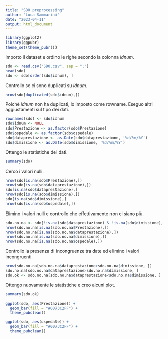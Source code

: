 ```yaml
---
title: "SDO preprocessing"
author: "Luca Sammarini"
date: "2023-04-11"
output: html_document
---
```


```r
library(ggplot2)
library(ggpubr)
theme_set(theme_pubr())
```

Importo il dataset e ordino le righe secondo la colonna *idnum*.

```r
sdo <- read.csv("SDO.csv", sep = ";")
head(sdo)
sdo <- sdo[order(sdo$idnum), ]
```

Controllo se ci sono duplicati su *idnum*.

```r
nrow(sdo[duplicated(sdo$idnum),])
```

Poichè *idnum* non ha duplicati, lo imposto come rowname. Eseguo altri aggiustamenti sul tipo dei dati.

```r
rownames(sdo) <- sdo$idnum
sdo$idnum <- NULL
sdo$Prestazione <- as.factor(sdo$Prestazione)
sdo$ospedale <- as.factor(sdo$ospedale)
sdo$dataprestazione <- as.Date(sdo$dataprestazione, '%d/%m/%Y')
sdo$dimissione <- as.Date(sdo$dimissione, '%d/%m/%Y')
```

Ottengo le statistiche dei dati.

```r
summary(sdo)
```

Cerco i valori nulli.

```r
nrow(sdo[is.na(sdo$Prestazione),])
nrow(sdo[is.na(sdo$dataprestazione),])
sdo[is.na(sdo$dataprestazione),]
nrow(sdo[is.na(sdo$dimissione),])
sdo[is.na(sdo$dimissione),]
nrow(sdo[is.na(sdo$ospedale),])
```

Elimino i valori nulli e controllo che effettivamente non ci siano più.

```r
sdo.no.na <- sdo[!is.na(sdo$dataprestazione) & !is.na(sdo$dimissione), ]
nrow(sdo.no.na[is.na(sdo.no.na$Prestazione),])
nrow(sdo.no.na[is.na(sdo.no.na$dataprestazione),])
nrow(sdo.no.na[is.na(sdo.no.na$dimissione),])
nrow(sdo.no.na[is.na(sdo.no.na$ospedale),])
```

Controllo la presenza di incongruenze tra date ed elimino i valori incongruenti.

```r
nrow(sdo.no.na[sdo.no.na$dataprestazione>sdo.no.na$dimissione, ])
sdo.no.na[sdo.no.na$dataprestazione>sdo.no.na$dimissione, ]
sdo.ok <- sdo.no.na[sdo.no.na$dataprestazione<sdo.no.na$dimissione, ]
```

Ottengo nuovamente le statistiche e creo alcuni plot.

```r
summary(sdo.ok)
```

```r
ggplot(sdo, aes(Prestazione)) +
  geom_bar(fill = "#0073C2FF") +
  theme_pubclean()
```

```r
ggplot(sdo, aes(ospedale)) +
  geom_bar(fill = "#0073C2FF") +
  theme_pubclean()
```